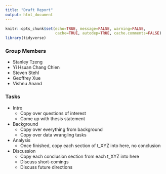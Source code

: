 ```yaml
---
title: "Draft Report"
output: html_document
---
```


```r
knitr::opts_chunk$set(echo=TRUE, message=FALSE, warning=FALSE,
                      cache=TRUE, autodep=TRUE, cache.comments=FALSE)
library(tidyverse)
```

### Group Members
- Stanley Tzeng
- Yi Hsuan Chang Chien
- Steven Stehl
- Geoffrey Xue
- Vishnu Anand

### Tasks
- Intro
  - Copy over questions of interest
  - Come up with thesis statement
- Background
  - Copy over everything from background
  - Copy over data wrangling tasks 
- Analysis
  - Once finished, copy each section of t_XYZ into here, no conclusion 
- Discussion
  - Copy each conclusion section from each t_XYZ into here
  - Discuss short-comings
  - Discuss future directions
